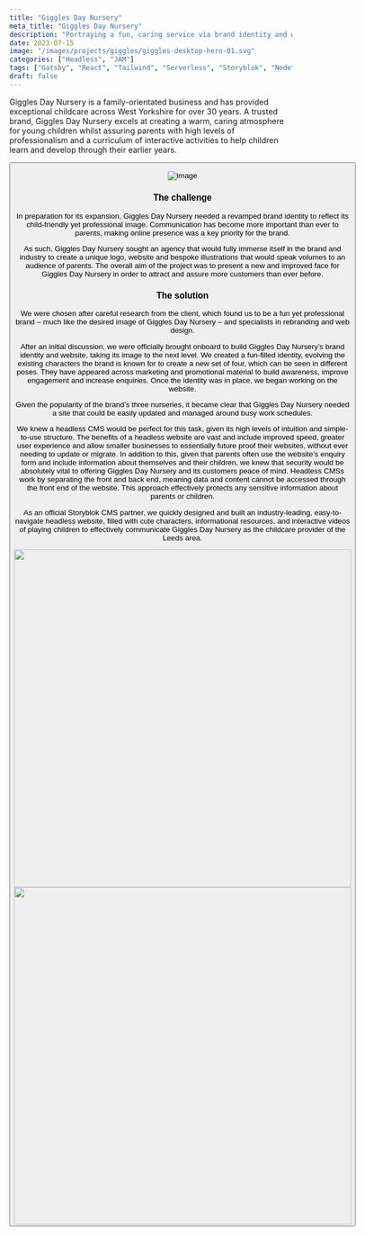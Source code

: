 ```yaml
---
title: "Giggles Day Nursery"
meta_title: "Giggles Day Nursery"
description: "Portraying a fun, caring service via brand identity and website."
date: 2023-07-15
image: "/images/projects/giggles/giggles-desktop-hero-01.svg"
categories: ["Headless", "JAM"]
tags: ["Gatsby", "React", "Tailwind", "Serverless", "Storyblok", "Node"]
draft: false
---
```


Giggles Day Nursery is a family-orientated business and has provided exceptional childcare across West Yorkshire for over 30 years. A trusted brand, Giggles Day Nursery excels at creating a warm, caring atmosphere for young children whilst assuring parents with high levels of professionalism and a curriculum of interactive activities to help children learn and develop through their earlier years.

<Button label="Visit the website" link="https://www.gigglesnurseries.com/" style="solid"/>

![image](/images/projects/giggles/giggles-logo.svg)

### The challenge

In preparation for its expansion, Giggles Day Nursery needed a revamped brand identity to reflect its child-friendly yet professional image. Communication has become more important than ever to parents, making online presence was a key priority for the brand.

As such, Giggles Day Nursery sought an agency that would fully immerse itself in the brand and industry to create a unique logo, website and bespoke illustrations that would speak volumes to an audience of parents. The overall aim of the project was to present a new and improved face for Giggles Day Nursery in order to attract and assure more customers than ever before.

### The solution

We were chosen after careful research from the client, which found us to be a fun yet professional brand – much like the desired image of Giggles Day Nursery – and specialists in rebranding and web design. 

After an initial discussion, we were officially brought onboard to build Giggles Day Nursery’s brand identity and website, taking its image to the next level. We created a fun-filled identity, evolving the existing characters the brand is known for to create a new set of four, which can be seen in different poses. They have appeared across marketing and promotional material to build awareness, improve engagement and increase enquiries. Once the identity was in place, we began working on the website.

Given the popularity of the brand’s three nurseries, it became clear that Giggles Day Nursery needed a site that could be easily updated and managed around busy work schedules. 

We knew a headless CMS would be perfect for this task, given its high levels of intuition and simple-to-use structure. The benefits of a headless website are vast and include improved speed, greater user experience and allow smaller businesses to essentially future proof their websites, without ever needing to update or migrate. In addition to this, given that parents often use the website’s enquiry form and include information about themselves and their children, we knew that security would be absolutely vital to offering Giggles Day Nursery and its customers peace of mind. Headless CMSs work by separating the front and back end, meaning data and content cannot be accessed through the front end of the website. This approach effectively protects any sensitive information about parents or children. 

As an official Storyblok CMS partner, we quickly designed and built an industry-leading, easy-to-navigate headless website, filled with cute characters, informational resources, and interactive videos of playing children to effectively communicate Giggles Day Nursery as the childcare provider of the Leeds area.

<div class="content-images-grid-2">
    <img src="/images/projects/giggles/giggles-case-study-website-home.avif" width="600"/>
    <img src="/images/projects/giggles/giggles-case-study-website-locations.avif" width="600"/>
</div>